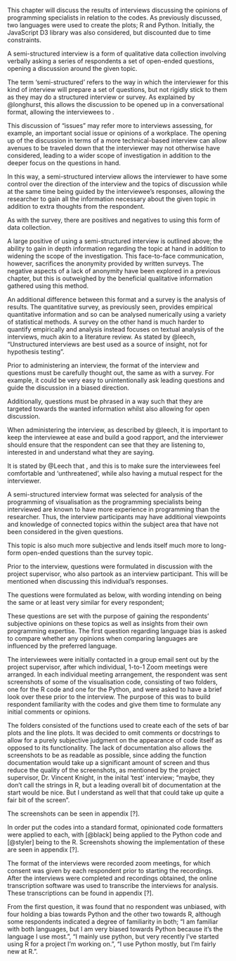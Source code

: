 \chapter{Code-Based Interviews}

This chapter will discuss the results of interviews discussing the opinions of programming specialists in relation to the codes. As previously discussed, two languages were used to create the plots; R and Python. Initially, the JavaScript D3 library was also considered, but discounted due to time constraints. 

\section{About semi-structured interviews}

\subsection{Background on semi-structured interviews}
A semi-structured interview is a form of qualitative data collection involving verbally asking a series of respondents a set of open-ended questions, opening a discussion around the given topic. 

The term 'semi-structured' refers to the way in which the interviewer for this kind of interview will prepare a set of questions, but not rigidly stick to them as they may do a structured interview or survey. As explained by @longhurst, this allows the discussion to be opened up in a conversational format, allowing the interviewees to \textit{"explore issues they feel are important"}. 

This discussion of "issues" may refer more to interviews assessing, for example, an important social issue or opinions of a workplace. The opening up of the discussion in terms of a more technical-based interview can allow avenues to be traveled down that the interviewer may not otherwise have considered, leading to a wider scope of investigation in addition to the deeper focus on the questions in hand. 

In this way, a semi-structured interview allows the interviewer to have some control over the direction of the interview and the topics of discussion while at the same time being guided by the interviewee's responses, allowing the researcher to gain all the information necessary about the given topic in addition to extra thoughts from the respondent. 

As with the survey, there are positives and negatives to using this form of data collection.

A large positive of using a semi-structured interview is outlined above; the ability to gain in depth information regarding the topic at hand in addition to widening the scope of the investigation. This face-to-face communication, however, sacrifices the anonymity provided by written surveys. The negative aspects of a lack of anonymity have been explored in a previous chapter, but this is outweighed by the beneficial qualitative information gathered using this method.

An additional difference between this format and a survey is the analysis of results. The quantitative survey, as previously seen, provides empirical quantitative information and so can be analysed numerically using a variety of statistical methods. A survey on the other hand is much harder to quantify empirically and analysis instead focuses on textual analysis of the interviews, much akin to a literature review. As stated by @leech, "Unstructured interviews are best used as a source of insight, not for hypothesis testing".

Prior to administering an interview, the format of the interview and questions must be carefully thought out, the same as with a survey. For example, it could be very easy to unintentionally ask leading questions and guide the discussion in a biased direction.

Additionally, questions must be phrased in a way such that they are targeted towards the wanted information whilst also allowing for open discussion.

When administering the interview, as described by @leech, it is important to keep the interviewee at ease and build a good rapport, and the interviewer should ensure that the respondent can see that they are listening to, interested in and understand what they are saying.

It is stated by @Leech that \textit{"The interviewer should seem professional and generally knowledgeable, but less knowledgeable than the respondent on the particular topic of the interview"}, and this is to make sure the interviewees feel comfortable and 'unthreatened', while also having a mutual respect for the interviewer. 

\subsection{Purpose of a semi-structured interview for this study}
A semi-structured interview format was selected for analysis of the programming of visualisation as the programming specialists being interviewed are known to have more experience in programming than the researcher. Thus, the interview participants may have additional viewpoints and knowledge of connected topics within the subject area that have not been considered in the given questions. 

This topic is also much more subjective and lends itself much more to long-form open-ended questions than the survey topic.

\section{The Interview}
\subsection{Implementation}
Prior to the interview, questions were formulated in discussion with the project supervisor, who also partook as an interview participant. This will be mentioned when discussing this individual's responses.

The questions were formulated as below, with wording intending on being the same or at least very similar for every respondent;

\begin{itemize}
   \item Do you have any particular bias towards either language; R or Python?
   \item Do you have any initial comments on the codes? For example in terms of readability, or similarities and differences between the two.
   \item Do you feel that either code could be changed in any way?
   \item Based on these codes and your own knowledge of programming, how well suited you think each language is to
visualisation?
\item for a beginner with equal experience in both languages, which library do you feel would be easier to learn, ggplot2 or matplotlib?
\item Which package or library do you feel gives the most publication ready output?
\item How much freedom do you feel each language or package allows for customisation of plots?
\item Do you have other comments that you've thought of during this interview?
\end{itemize}

These questions are set with the purpose of gaining the respondents' subjective opinions on these topics as well as insights from their own programming expertise. The first question regarding language bias is asked to compare whether any opinions when comparing languages are influenced by the preferred language. 

The interviewees were initially contacted in a group email sent out by the project supervisor, after which individual, 1-to-1 Zoom meetings were arranged. In each individual meeting arrangement, the respondent was sent screenshots of some of the visualisation code, consisting of two folders, one for the R code and one for the Python, and were asked to have a brief look over these prior to the interview. The purpose of this was to build respondent familiarity with the codes and give them time to formulate any initial comments or opinions. 

The folders consisted of the functions used to create each of the sets of bar plots and the line plots. It was decided to omit comments or docstrings to allow for a purely subjective judgment on the appearance of code itself as opposed to its functionality. The lack of documentation also allows the screenshots to be as readable as possible, since adding the function documentation would take up a significant amount of screen and thus reduce the quality of the screenshots, as mentioned by the project supervisor, Dr. Vincent Knight, in the inital 'test' interview; "maybe, they don't call the strings in R, but a leading overall bit of documentation at the start would be nice. But I understand as well that that could take up quite a fair bit of the screen".

The screenshots can be seen in appendix [?].

In order put the codes into a standard format, opinionated code formatters were applied to each, with \textit{black} [@black] being applied to the Python code and \textit{styler} [@styler] being to the R. Screenshots showing the implementation of these are seen in appendix [?].

\subsection{Analysis}
The format of the interviews were recorded zoom meetings, for which consent was given by each respondent prior to starting the recordings. After the interviews were completed and recordings obtained, the online transcription software \textit{Trint} was used to transcribe the interviews for analysis. These transcriptions can be found in appendix [?].

From the first question, it was found that no respondent was unbiased, with four holding a bias towards Python and the other two towards R, although some respondents indicated a degree of familiarity in both; "I am familiar with both languages, but I am very biased towards Python because it's the language I use most.", "I mainly use python, but very recently I've started using R for a project I'm working on.", "I use Python mostly, but I'm fairly new at R.". 





















